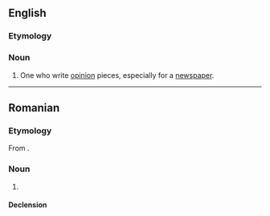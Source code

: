 ==English==

===Etymology===
{{suffix|en|editorial|ist}}

===Noun===
{{en-noun}}

# One who write [[opinion]] pieces, especially for a [[newspaper]].

----

==Romanian==

===Etymology===
From {{bor|ro|fr|éditorialiste}}.

===Noun===
{{ro-noun|m|editorialiști}}

# {{l|en|editorialist}}

====Declension====
{{ro-noun-m|pl=editorialiști}}